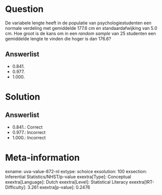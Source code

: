 Question
========

De variabele lengte heeft in de populatie van psychologiestudenten een
normale verdeling met gemiddelde 177.6 cm en standaardafwijking van 5.0
cm. Hoe groot is de kans om in een *random sample* van 25 studenten een
gemiddelde lengte te vinden die hoger is dan 176.6?

Answerlist
----------

* 0.841.
* 0.977.
* 1.000.

Solution
========

Answerlist
----------

* 0.841.: Correct
* 0.977.: Incorrect
* 1.000.: Incorrect

Meta-information
================
exname: uva-value-872-nl
extype: schoice
exsolution: 100
exsection: Inferential Statistics/NHST/p-value
exextra[Type]: Conceptual
exextra[Language]: Dutch
exextra[Level]: Statistical Literacy
exextra[IRT-Difficulty]: 3.261
exextra[p-value]: 0.2476
